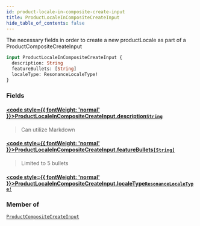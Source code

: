 ```yaml
---
id: product-locale-in-composite-create-input
title: ProductLocaleInCompositeCreateInput
hide_table_of_contents: false
---
```








The necessary fields in order to create a new productLocale as part of a ProductCompositeCreateInput

```graphql
input ProductLocaleInCompositeCreateInput {
  description: String
  featureBullets: [String]
  localeType: ResonanceLocaleType!
}
```


### Fields

#### [<code style={{ fontWeight: 'normal' }}>ProductLocaleInCompositeCreateInput.<b>description</b></code>](#)<Bullet />[`String`](/demand/api/graphql-admin/reference/scalars/string) <Badge class="secondary" text="scalar"/>
> Can utilize Markdown
> 

#### [<code style={{ fontWeight: 'normal' }}>ProductLocaleInCompositeCreateInput.<b>featureBullets</b></code>](#)<Bullet />[`[String]`](/demand/api/graphql-admin/reference/scalars/string) <Badge class="secondary" text="list"/> <Badge class="secondary" text="scalar"/>
> Limited to 5 bullets
> 

#### [<code style={{ fontWeight: 'normal' }}>ProductLocaleInCompositeCreateInput.<b>localeType</b></code>](#)<Bullet />[`ResonanceLocaleType!`](/demand/api/graphql-admin/reference/enums/resonance-locale-type) <Badge class="secondary" text="non-null"/> <Badge class="secondary" text="enum"/>
> 
> 



### Member of

[`ProductCompositeCreateInput`](/demand/api/graphql-admin/reference/inputs/product-composite-create-input)  <Badge class="secondary" text="input"/>



